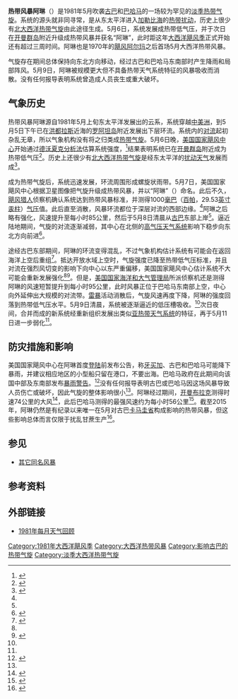 {{Infobox Hurricane
| Name=热带风暴阿琳<br />{{lang|en|Tropical Storm Arlene}}
| Type=热带风暴
| Year=1981
| Basin=Atl
| Image location=Tropical Storm Arlene (1981).JPG
| Image name=阿琳逼近古巴的卫星图像
| Formed=1981年5月6日
| Dissipated=1981年5月9日
| 1-min winds=50
| Pressure=999
| Damages=很小
| Fatalities=无报道
| Areas=[[开曼群岛|开曼群岛]]、[[牙买加|牙买加]]、[[古巴|古巴]]、[[巴哈马|巴哈马]]、[[特克斯和凯科斯群岛|特克斯和凯科斯群岛]]
| Hurricane season=[[1981年大西洋飓风季|1981年大西洋飓风季]]
}}

'''热带风暴阿琳'''（{{lang-en|Tropical Storm Arlene}}）是1981年5月吹袭[[古巴|古巴]]和[[巴哈马|巴哈马]]的一场较为罕见的[[淡季大西洋热带气旋列表|淡季]][[热带气旋|热带气旋]]。系统的源头就非同寻常，是从东太平洋进入[[加勒比海|加勒比海]]的[[热带扰动|热带扰动]]，历史上很少有[[北大西洋热带气旋|北大西洋热带气旋]]由此途径生成。5月6日，系统发展成热带低气压，并于次日在[[开曼群岛|开曼群岛]]附近升级成热带风暴并获名“阿琳”，此时距这年[[大西洋飓风季|大西洋飓风季]]正式开始还有超过三周时间。阿琳也是1970年的[[1970年飓风阿尔玛|飓风阿尔玛]]之后首场5月大西洋热带风暴。

气旋存在期间总体保持向东北方向移动，经过古巴和巴哈马东南部时产生降雨和局部阵风。5月9日，阿琳被规模更大但不具备热带天气系统特征的风暴吸收而消散。没有任何报导表明系统曾造成人员丧生或重大破坏。

== 气象历史 ==
{{storm path|Arlene 1981 track.png}}
热带风暴阿琳源自1981年5月上旬东太平洋发展出的云系，系统穿越[[中美洲|中美洲]]，到5月5日下午已在[[洪都拉斯|洪都拉斯]]近海的[[罗阿坦岛|罗阿坦岛]]附近发展出下层环流。系统内的[[对流|对流]]起初杂乱无章，所以气象机构没有将之归类成[[热带气旋|热带气旋]]。5月6日晚，[[国家飓风中心|美国国家飓风中心]]开始通过[[德沃夏克分析法|德沃夏克分析法]]估算系统强度，<ref name="lushine">{{cite report | author = [[国家飓风中心|National Hurricane Center]] | publisher = [[美国国家海洋和大气管理局|National Oceanic and Atmospheric Administration]] | year = 1981 | title = Summary on Tropical Storm Arlene | accessdate = 2016-05-09 | url = http://www.nhc.noaa.gov/archive/storm_wallets/cdmp/dvd0115-jpg/1981/atlantic/arlene/postevent/arlene1981.jpg | location = [[迈阿密|Miami]], [[佛罗里达州|FL]] | archivedate = 2016-03-03 | format = [[JPEG|JPG]] | deadurl = no | archiveurl = https://web.archive.org/web/20160303194320/http://www.nhc.noaa.gov/archive/storm_wallets/cdmp/dvd0115-jpg/1981/atlantic/arlene/postevent/arlene1981.jpg | date =  }}</ref>结果表明系统已在[[开曼群岛|开曼群岛]]附近成为热带低气压<ref name="HURDAT">{{cite report | author = Hurricane Research Division | publisher = National Oceanic and Atmospheric Administration | year = 2009 | accessdate = 2016-05-09 | title = Easy-to-Read HURDAT 1851–2008 | deadurl = no | archiveurl = https://web.archive.org/web/20160305031132/http://www.aoml.noaa.gov/hrd/hurdat/easyread-2009.html | archivedate = 2016-03-05 | url = http://www.aoml.noaa.gov/hrd/hurdat/easyread-2009.html | date =  }}</ref>。历史上还很少有[[北大西洋热带气旋|北大西洋热带气旋]]是经东太平洋的[[热带扰动|扰动天气]]发展而成<ref name="tcr">{{cite report | author = National Hurricane Center | publisher = National Oceanic and Atmospheric Administration | year = 1981 | title = Tropical Storm Arlene Preliminary Report | accessdate = 2010-01-03 | url = http://www.nhc.noaa.gov/archive/storm_wallets/atlantic/atl1981-prelim/arlene/prelim01.gif | archiveurl = https://web.archive.org/web/20160303220115/http://www.nhc.noaa.gov/archive/storm_wallets/atlantic/atl1981-prelim/arlene/prelim01.gif | archivedate = 2016-03-03 | format = [[GIF|GIF]] | location = Miami, FL | date =  | dead-url = no }}</ref>。

成为热带气旋后，系统迅速发展，环流周围形成螺旋状雨带。5月7日，美国国家飓风中心根据卫星图像把气旋升级成热带风暴，并以“阿琳”（{{lang|en|Arlene}}）命名。此后不久，[[飓风猎人|飓风猎人]]侦察机确认系统达到热带风暴标准，并测得1000[[巴|毫巴]]（[[帕斯卡|百帕]]，29.53[[英寸汞柱|英寸汞柱]]）[[气压|气压]]值。此后直至消散，风暴环流都位于深层对流的西部边缘。<ref name="lushine" />阿琳之后略有强化，风速提升至每小时85公里，然后于5月8日清晨从[[古巴|古巴]]东部上岸<ref name="HURDAT" />。逼近陆地期间，气旋的对流逐渐减弱，其中心在北侧的[[高气压|高气压天气系统]]影响下稳步向东北方向前进<ref>{{cite report | author = National Hurricane Center | publisher = National Oceanic and Atmospheric Administration | year = 1981 | title = Tropical Storm Arlene Discussion | accessdate = 2016-05-10 | archivedate = 2012-10-23 | location = Miami, FL | archiveurl = https://web.archive.org/web/20121023235456/http://www.nhc.noaa.gov/archive/storm_wallets/cdmp/dvd0115-jpg/1981/atlantic/arlene/tropdisc/tcd05080300z.jpg | deadurl = no | format = JPG | url = http://www.nhc.noaa.gov/archive/storm_wallets/cdmp/dvd0115-jpg/1981/atlantic/arlene/tropdisc/tcd05080300z.jpg | date =  }}</ref>。

途经古巴东部期间，阿琳的环流变得混乱，不过气象机构估计系统有可能会在返回海洋上空后重组<ref>{{cite report | author = National Hurricane Center | publisher = National Oceanic and Atmospheric Administration | year = 1981 | archiveurl = https://web.archive.org/web/20160303200225/http://www.nhc.noaa.gov/archive/storm_wallets/cdmp/dvd0115-jpg/1981/atlantic/arlene/tropdisc/tcd05080900z.jpg | title = Tropical Storm Arlene Discussion | accessdate = 2016-05-10 | deadurl = no | url = http://www.nhc.noaa.gov/archive/storm_wallets/cdmp/dvd0115-jpg/1981/atlantic/arlene/tropdisc/tcd05080900z.jpg | format = JPG | archivedate = 2016-03-03 | date =  }}</ref>。抵达开放水域上空时，气旋强度已降至热带低气压标准，并且对流在强烈风切变的影响下向中心以东严重偏移，美国国家飓风中心估计系统不大可能会重新发展强化<ref name="tcr" /><ref>{{cite report | author = National Hurricane Center | publisher = National Oceanic and Atmospheric Administration | year = 1981 | title = Tropical Storm Arlene Discussion | url = http://www.nhc.noaa.gov/archive/storm_wallets/cdmp/dvd0115-jpg/1981/atlantic/arlene/tropdisc/tcd05081500z.jpg | deadurl = no | accessdate = 2016-05-10 | archivedate = 2016-03-03 | format = JPG | location = Miami, FL | archiveurl = https://web.archive.org/web/20160303185932/http://www.nhc.noaa.gov/archive/storm_wallets/cdmp/dvd0115-jpg/1981/atlantic/arlene/tropdisc/tcd05081500z.jpg | date =  }}</ref>。但是，[[美国国家海洋和大气管理局|美国国家海洋和大气管理局]]所派侦察机还是测得阿琳的风速短暂提升到每小时95公里，此时风暴正位于巴哈马东南部上空，中心向外延伸出大规模的对流带。[[雷暴|雷暴]]活动消散后，气旋风速再度下降，阿琳的强度回落到热带低气压水平。5月9日清晨，系统被逐渐逼近的低压槽吸收。<ref name="tcr" />次日夜间，合并而成的新系统经重新组织发展出类似[[亚热带气旋|亚热带天气系统]]的特征，再于5月11日进一步弱化<ref name="lushine" />。

== 防灾措施和影响 ==
美国国家飓风中心在阿琳首度[[登陆_(气象学)|登陆]]前发布公告，称[[牙买加|牙买加]]、古巴和巴哈马可能降下暴雨，并建议相应地区的小型船只留在港口，不要出海。巴哈马政府在此期间向该国中部及东南部发布[[暴雨警告|暴雨警告]]。<ref>{{cite report | author = National Hurricane Center | publisher = National Oceanic and Atmospheric Administration | year = 1981 | title = Tropical Storm Arlene Advisory 2 | accessdate = 2016-05-10 | archivedate = 2016-03-03 | deadurl = no | archiveurl = https://web.archive.org/web/20160303231947/http://www.nhc.noaa.gov/archive/storm_wallets/cdmp/dvd0115-jpg/1981/atlantic/arlene/public/pub05072200z.jpg | format = JPG | location = Miami, FL | url = http://www.nhc.noaa.gov/archive/storm_wallets/cdmp/dvd0115-jpg/1981/atlantic/arlene/public/pub05072200z.jpg | date =  }}</ref>没有任何报导表明古巴或巴哈马因这场风暴导致人员伤亡或破坏，因此气旋的整体影响很小<ref name="tcr" />。阿琳经过期间，[[开曼布拉克|开曼布拉克]]测得时速74公里的大风<ref>{{cite report | author = National Hurricane Center | publisher = National Oceanic and Atmospheric Administration | year = 1981 | title = Reports from Cayman Brac | accessdate = 2016-05-10 | url = http://www.nhc.noaa.gov/archive/storm_wallets/cdmp/dvd0115-jpg/1981/atlantic/arlene/sfcdat/hw.jpg | archiveurl = https://web.archive.org/web/20121023235531/http://www.nhc.noaa.gov/archive/storm_wallets/cdmp/dvd0115-jpg/1981/atlantic/arlene/sfcdat/hw.jpg | archivedate = 2012-10-23 | location = Miami, FL | deadurl = no | format = JPG | date =  }}</ref>，此后巴哈马测得的最强风速约为每小时56公里<ref>{{cite report | author = National Hurricane Center | publisher = National Oceanic and Atmospheric Administration | year = 1981 | title = Reports from the Bahamas | accessdate = 2016-05-10 | archiveurl = https://web.archive.org/web/20160303204647/http://www.nhc.noaa.gov/archive/storm_wallets/cdmp/dvd0115-jpg/1981/atlantic/arlene/sfcdat/hwbahamas.jpg | archivedate = 2016-03-03 | deadurl = no | location = Miami, FL | format = JPG | url = http://www.nhc.noaa.gov/archive/storm_wallets/cdmp/dvd0115-jpg/1981/atlantic/arlene/sfcdat/hwbahamas.jpg | date =  }}</ref>。截至2015年，阿琳仍然是有纪录以来唯一在5月对古巴[[卡马圭省|卡马圭省]]构成影响的热带风暴，但这些影响总体而言仅限于扰乱甘蔗生产<ref>{{cite web | author = Academia de Ciencia de Cuba/Centro Meteorológico Camaguey | date = 1994-12-03 | title = Ciclones tropicales y produccion agricola.Prejuicios y beneficios | accessdate = 2016-05-10 | deadurl = yes | archiveurl = https://web.archive.org/web/20160303182411/http://www.cbmet.com/cbm-files/20-4ad48b3cfa9347b2efa5b4f8af8d6442.DOC | url = http://www.cbmet.com/cbm-files/20-4ad48b3cfa9347b2efa5b4f8af8d6442.DOC | archivedate = 2016-03-03 | format = [[DOC格式|DOC]] | df =  }}</ref>。

== 参见 ==
{{Portal|热带气旋}}
*[[飓风阿琳|其它同名风暴]]

== 参考资料 ==
{{Reflist|30em}}

== 外部链接 ==
*[http://www.aoml.noaa.gov/general/lib/lib1/nhclib/mwreviews/1981.pdf 1981年每月天气回顾]{{Wayback|url=http://www.aoml.noaa.gov/general/lib/lib1/nhclib/mwreviews/1981.pdf |date=20131126081006 }}

{{淡季大西洋热带气旋}}
{{1981年大西洋飓风季}}

{{DEFAULTSORT:Arlene (1981)}}
[[Category:1981年大西洋飓风季|Category:1981年大西洋飓风季]]
[[Category:大西洋热带风暴|Category:大西洋热带风暴]]
[[Category:影响古巴的热带气旋|Category:影响古巴的热带气旋]]
[[Category:淡季大西洋热带气旋|Category:淡季大西洋热带气旋]]
{{Good article}}